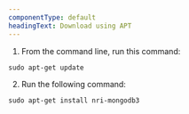 ```yaml
---
componentType: default
headingText: Download using APT
---
```


1. From the command line, run this command:

```shell
sudo apt-get update
```

2. Run the following command:

```shell
sudo apt-get install nri-mongodb3
```